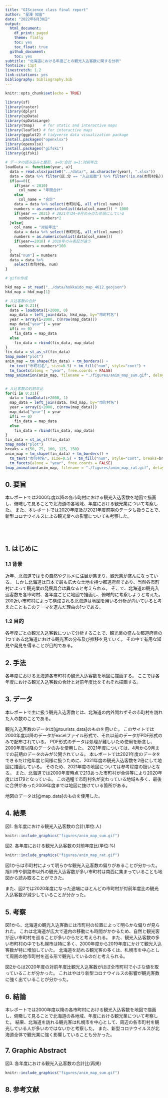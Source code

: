 ```yaml
---
title: "GIScience class final report"
author: "星澤 知宙"
date: "2022年6月30日"
output:
  html_document:
    df_print: paged
    theme: flatly
    toc: yes
    toc_float: true
  github_document:
    toc: yes
subtitle: "北海道における年度ごとの観光入込客数に関する分析"
fontsize: 11pt
linestretch: 1.2
link-citations: yes
bibliography: bibliography.bib
---
```


```r
knitr::opts_chunk$set(echo = TRUE)
```

```r
library(sf)
library(raster)
library(dplyr)
library(spData)
library(spDataLarge)
library(tmap)    # for static and interactive maps
library(leaflet) # for interactive maps
library(ggplot2) # tidyverse data visualization package
install.packages("openxlsx")
library(openxlsx)
install.packages("gifski")
library(gifski)
```

```r
# データの読み込みと整形. a=0:合計 a=1:対前年比
loadData <- function(year, a){
  data = read.xlsx(paste0("../data/", as.character(year), ".xlsx"))
  data = data %>% filter(区.分 == "入込総数") %>% filter(!is.na(市町村名))
  if(a==0){
    if(year < 2010)
      col_name = "年間合計"
    else
      col_name = "合計"
    data = data %>% select(市町村名, all_of(col_name))
    numbers = as.numeric(unlist(data[col_name])) * 1000
    if(year == 2021) # 2021年は4~9月のみのため倍にしている
      numbers = numbers*2
  }else{
    col_name = "対前年比"
    data = data %>% select(市町村名, all_of(col_name))
    numbers = as.numeric(unlist(data[col_name]))
    if(year==2010) # 2010年のみ表記が違う
      numbers = numbers*100
  }  
  data["num"] = numbers
  data = data %>%
    select(市町村名, num)
}
```

```r
# gifの作成

hkd_map = st_read("../data/hokkaido_map_4612.geojson")
hkd_map = hkd_map[1]

# 入込客数の合計
for(i in 0:21){
  data = loadData(i+2000, 0)
  map_data = left_join(data, hkd_map, by="市町村名")
  year = array(i+2000, c(nrow(map_data)))
  map_data["year"] = year
  if(i == 0)
    fin_data = map_data
  else
    fin_data = rbind(fin_data, map_data)
}
fin_data = st_as_sf(fin_data)
tmap_mode("plot")
anim_map = tm_shape(fin_data) + tm_borders() + 
  tm_text("市町村名", size=0.5) + tm_fill("num", style="cont") +
  tm_facets(along = "year", free.coords = FALSE)
tmap_animation(anim_map, filename = "./figures/anim_map_sum.gif", delay = 60)


# 入込客数の対前年比
for(i in 0:21){
  data = loadData(i+2000, 1)
  map_data = left_join(data, hkd_map, by="市町村名")
  year = array(i+2000, c(nrow(map_data)))
  map_data["year"] = year
  if(i == 0)
    fin_data = map_data
  else
    fin_data = rbind(fin_data, map_data)
}
fin_data = st_as_sf(fin_data)
tmap_mode("plot")
breaks = c(50, 75, 100, 125, 150)
anim_map = tm_shape(fin_data) + tm_borders() + 
  tm_text("市町村名", size=0.5) + tm_fill("num", style="cont", breaks=breaks) +
  tm_facets(along = "year", free.coords = FALSE)
tmap_animation(anim_map, filename = "./figures/anim_map_rat.gif", delay = 60)
```


## 0. 要旨
本レポートでは2000年度以降の各市町村における観光入込客数を地図で描画し、俯瞰して見ることで北海道の各地域、年度における観光業について考察した。
また、本レポートでは2020年度及び2021年度前期のデータも扱うことで、新型コロナウイルスによる観光業への影響についても考察した。

<br>
<br>

## 1. はじめに
### 1.1 背景
近年、北海道ではその自然やグルメに注目が集まり、観光業が盛んになっている。
しかし北海道は日本で最も広大な土地を持つ都道府県であり、当然各市町村によって観光業の発展具合は異なると考えられる。
そこで、北海道の観光入込客数を各市町村、各年度ごとに地図で描画し、俯瞰的に考察しようと考えた。
200近い市町村によって構成される北海道は地図を用いる分析が向いていると考えたこともこのテーマを選んだ理由の1つである。

### 1.2 目的
各年度ごとの観光入込客数について分析することで、観光業の盛んな都道府県の1つである北海道における観光客の分布及び推移を見ていく。
その中で有用な知見や発見を得ることが目的である。

## 2. 手法
各年度における北海道各市町村の観光入込客数を地図に描画する。
ここでは各年度における観光入込客数の合計と対前年度比をそれぞれ描画する。

## 3. データ
本レポートで主に扱う観光入込客数とは、北海道の内外問わずその市町村を訪れた人の数のことである。

観光入込客数のデータは[@tourists_data]のものを用いた。
このサイトでは2000年度以降のデータがexcelファイル形式で、それ以前のデータがPDF形式のみで配布されている。
PDF形式のデータは処理が難しいため使用を断念し、2000年度以降のデータのみを使用した。
2021年度については、4月から9月までの前期のデータのみが公開されている。
本レポートでは2021年度のデータをできるだけ他年度と同様に扱うために、2021年度の観光入込客数を2倍にして地図に描画している。
そのため、2021年度の地図については参考程度の扱いとなる。
また、北海道では2000年度時点で213あった市町村が合併等により2020年度には179となっている。
この過程で市町村名が変わっている地域も多く、最後に合併があった2009年度までは地図に抜けている箇所がある。

地図のデータは[@map_data]のものを使用した。

## 4. 結果
図1. 各年度における観光入込客数の合計(単位:人)
```r
knitr::include_graphics("figures/anim_map_sum.gif")
```

図2. 各年度における観光入込客数の対前年度比(単位:%)
```r
knitr::include_graphics("figures/anim_map_rat.gif")
```

図1からは市町村によって明らかな観光入込客数の偏りがあることが分かった。
旭川市や釧路市以外の観光入込客数が多い市町村は南西に集まっていることも地図から読み取ることができた。

また、図2では2020年度になった途端にほとんどの市町村が対前年度比の観光入込客数が減少していることが分かった。

## 5. 考察
図1から、北海道の観光入込客数には市町村の位置によって明らかな偏りが見られた。
これは北海道が広大で道内の移動にも時間がかかるため、自然と観光客が近い市町村を巡ることが多いからだと考えられる。
また、観光入込客数の多い市町村の中でも札幌市は特に多く、2000年度から2019年度にかけて観光入込客数が特に増加していた。
北海道を訪れる観光客の多くは、札幌市を中心として周囲の他市町村を巡る形で観光しているのだと考えられる。

図2からは2020年度の対前年度比観光入込客数がほぼ全市町村で小さな値を取っていることが分かった。
これはやはり新型コロナウイルスの影響が観光客数に強く出ていることが分かった。

## 6. 結論
本レポートでは2000年度以降の各市町村における観光入込客数を地図で描画し、俯瞰して見ることで北海道の各地域、年度における観光業について考察した。
結果、北海道を訪れる観光客は札幌市を中心として、周辺の各市町村を観光している人が多いのではないかと考察した。
また、新型コロナウイルスが北海道全体で観光業に強く影響していることも分かった。

## 7. Graphic Abstract
図3. 各年度における観光入込客数の合計比(再掲)
```r
knitr::include_graphics("figures/anim_map_sum.gif")
```

## 8. 参考文献